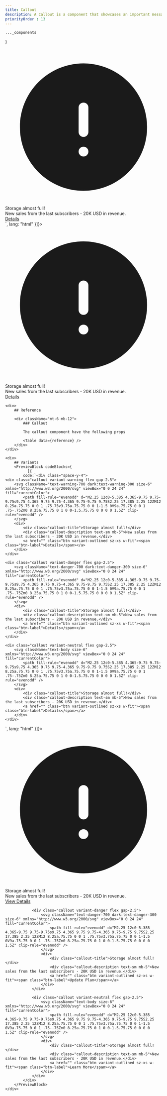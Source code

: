 ```yaml
---
title: Callout
description: A Callout is a component that showcases an important message at the uppermost part of the display.
priorityOrder : 13
---
```



    ..._components
}

<div className="space-y-20">
    <PreviewBlock codeBlocks={
              [{
            code:`<div class="callout variant-warning flex gap-2.5">
    <svg className="text-body size-6" xmlns="http://www.w3.org/2000/svg" viewBox="0 0 24 24" fill="currentColor">
        <path fill-rule="evenodd" d="M2.25 12c0-5.385 4.365-9.75 9.75-9.75s9.75 4.365 9.75 9.75-4.365 9.75-9.75 9.75S2.25 17.385 2.25 12ZM12 8.25a.75.75 0 0 1 .75.75v3.75a.75.75 0 0 1-1.5 0V9a.75.75 0 0 1 .75-.75Zm0 8.25a.75.75 0 1 0 0-1.5.75.75 0 0 0 0 1.5Z" clip-rule="evenodd" />
    </svg>
    <div>
        <div class="callout-title">Storage almost full!</div>
        <div class="callout-description text-sm mb-5">New sales from the last subscribers - 20K USD in revenue.</div>
        <a href="" class="btn variant-outlined sz-xs w-fit"><span class="btn-label">Details</span></a>
    </div>
</div>`,
              lang: "html"
          }]}>
        <div class="callout variant-neutral flex gap-2.5">
            <svg className="text-body size-6" xmlns="http://www.w3.org/2000/svg" viewBox="0 0 24 24" fill="currentColor">
                <path fill-rule="evenodd" d="M2.25 12c0-5.385 4.365-9.75 9.75-9.75s9.75 4.365 9.75 9.75-4.365 9.75-9.75 9.75S2.25 17.385 2.25 12ZM12 8.25a.75.75 0 0 1 .75.75v3.75a.75.75 0 0 1-1.5 0V9a.75.75 0 0 1 .75-.75Zm0 8.25a.75.75 0 1 0 0-1.5.75.75 0 0 0 0 1.5Z" clip-rule="evenodd" />
            </svg>
            <div>
                <div class="callout-title">Storage almost full!</div>
                <div class="callout-description text-sm mb-5">New sales from the last subscribers - 20K USD in revenue.</div>
                <a href="" class="btn variant-outlined sz-xs w-fit"><span class="btn-label">Details</span></a>
            </div>
        </div>
    </PreviewBlock>

    <div>
        ## Reference

        <div className="mt-6 mb-12"> 
            ### Callout 

            The callout component have the following props

            <Table data={reference} />
        </div>
    </div>

    <div>
        ## Variants
        <PreviewBlock codeBlocks={
              [{
            code:`<div class="space-y-4">
    <div class="callout variant-warning flex gap-2.5">
        <svg className="text-warning-700 dark:text-warning-300 size-6" xmlns="http://www.w3.org/2000/svg" viewBox="0 0 24 24" fill="currentColor">
            <path fill-rule="evenodd" d="M2.25 12c0-5.385 4.365-9.75 9.75-9.75s9.75 4.365 9.75 9.75-4.365 9.75-9.75 9.75S2.25 17.385 2.25 12ZM12 8.25a.75.75 0 0 1 .75.75v3.75a.75.75 0 0 1-1.5 0V9a.75.75 0 0 1 .75-.75Zm0 8.25a.75.75 0 1 0 0-1.5.75.75 0 0 0 0 1.5Z" clip-rule="evenodd" />
        </svg>
        <div>
            <div class="callout-title">Storage almost full!</div>
            <div class="callout-description text-sm mb-5">New sales from the last subscribers - 20K USD in revenue.</div>
            <a href="" class="btn variant-outlined sz-xs w-fit"><span class="btn-label">Details</span></a>
        </div>
    </div>

    <div class="callout variant-danger flex gap-2.5">
        <svg className="text-danger-700 dark:text-danger-300 size-6" xmlns="http://www.w3.org/2000/svg" viewBox="0 0 24 24" fill="currentColor">
            <path fill-rule="evenodd" d="M2.25 12c0-5.385 4.365-9.75 9.75-9.75s9.75 4.365 9.75 9.75-4.365 9.75-9.75 9.75S2.25 17.385 2.25 12ZM12 8.25a.75.75 0 0 1 .75.75v3.75a.75.75 0 0 1-1.5 0V9a.75.75 0 0 1 .75-.75Zm0 8.25a.75.75 0 1 0 0-1.5.75.75 0 0 0 0 1.5Z" clip-rule="evenodd" />
        </svg>
        <div>
            <div class="callout-title">Storage almost full!</div>
            <div class="callout-description text-sm mb-5">New sales from the last subscribers - 20K USD in revenue.</div>
            <a href="" class="btn variant-outlined sz-xs w-fit"><span class="btn-label">Details</span></a>
        </div>
    </div>

    <div class="callout variant-neutral flex gap-2.5">
        <svg className="text-body size-6" xmlns="http://www.w3.org/2000/svg" viewBox="0 0 24 24" fill="currentColor">
            <path fill-rule="evenodd" d="M2.25 12c0-5.385 4.365-9.75 9.75-9.75s9.75 4.365 9.75 9.75-4.365 9.75-9.75 9.75S2.25 17.385 2.25 12ZM12 8.25a.75.75 0 0 1 .75.75v3.75a.75.75 0 0 1-1.5 0V9a.75.75 0 0 1 .75-.75Zm0 8.25a.75.75 0 1 0 0-1.5.75.75 0 0 0 0 1.5Z" clip-rule="evenodd" />
        </svg>
        <div>
            <div class="callout-title">Storage almost full!</div>
            <div class="callout-description text-sm mb-5">New sales from the last subscribers - 20K USD in revenue.</div>
            <a href="" class="btn variant-outlined sz-xs w-fit"><span class="btn-label">Details</span></a>
        </div>
    </div>
</div>`,
              lang: "html"
          }]}>
            <div class="space-y-4">
                <div class="callout variant-warning flex gap-2.5">
                    <svg className="text-warning-700 dark:text-warning-300 size-6" xmlns="http://www.w3.org/2000/svg" viewBox="0 0 24 24" fill="currentColor">
                        <path fill-rule="evenodd" d="M2.25 12c0-5.385 4.365-9.75 9.75-9.75s9.75 4.365 9.75 9.75-4.365 9.75-9.75 9.75S2.25 17.385 2.25 12ZM12 8.25a.75.75 0 0 1 .75.75v3.75a.75.75 0 0 1-1.5 0V9a.75.75 0 0 1 .75-.75Zm0 8.25a.75.75 0 1 0 0-1.5.75.75 0 0 0 0 1.5Z" clip-rule="evenodd" />
                    </svg>
                    <div>
                        <div class="callout-title">Storage almost full!</div>
                        <div class="callout-description text-sm mb-5">New sales from the last subscribers - 20K USD in revenue.</div>
                        <a href="" class="btn variant-outlined sz-xs w-fit"><span class="btn-label">View Details</span></a>
                    </div>
                </div>

                <div class="callout variant-danger flex gap-2.5">
                    <svg className="text-danger-700 dark:text-danger-300 size-6" xmlns="http://www.w3.org/2000/svg" viewBox="0 0 24 24" fill="currentColor">
                        <path fill-rule="evenodd" d="M2.25 12c0-5.385 4.365-9.75 9.75-9.75s9.75 4.365 9.75 9.75-4.365 9.75-9.75 9.75S2.25 17.385 2.25 12ZM12 8.25a.75.75 0 0 1 .75.75v3.75a.75.75 0 0 1-1.5 0V9a.75.75 0 0 1 .75-.75Zm0 8.25a.75.75 0 1 0 0-1.5.75.75 0 0 0 0 1.5Z" clip-rule="evenodd" />
                    </svg>
                    <div>
                        <div class="callout-title">Storage almost full!</div>
                        <div class="callout-description text-sm mb-5">New sales from the last subscribers - 20K USD in revenue.</div>
                        <a href="" class="btn variant-outlined sz-xs w-fit"><span class="btn-label">Update Plan</span></a>
                    </div>
                </div>

                <div class="callout variant-neutral flex gap-2.5">
                    <svg className="text-body size-6" xmlns="http://www.w3.org/2000/svg" viewBox="0 0 24 24" fill="currentColor">
                        <path fill-rule="evenodd" d="M2.25 12c0-5.385 4.365-9.75 9.75-9.75s9.75 4.365 9.75 9.75-4.365 9.75-9.75 9.75S2.25 17.385 2.25 12ZM12 8.25a.75.75 0 0 1 .75.75v3.75a.75.75 0 0 1-1.5 0V9a.75.75 0 0 1 .75-.75Zm0 8.25a.75.75 0 1 0 0-1.5.75.75 0 0 0 0 1.5Z" clip-rule="evenodd" />
                    </svg>
                    <div>
                        <div class="callout-title">Storage almost full!</div>
                        <div class="callout-description text-sm mb-5">New sales from the last subscribers - 20K USD in revenue.</div>
                        <a href="" class="btn variant-outlined sz-xs w-fit"><span class="btn-label">Learn More</span></a>
                    </div>
                </div>
            </div>
        </PreviewBlock>
    </div>
</div>